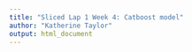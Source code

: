 ```yaml
---
title: "Sliced Lap 1 Week 4: Catboost model"
author: "Katherine Taylor"
output: html_document
---
```


```r

```

